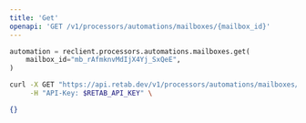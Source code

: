 ```yaml
---
title: 'Get'
openapi: 'GET /v1/processors/automations/mailboxes/{mailbox_id}'
---
```


<RequestExample>

```python python
automation = reclient.processors.automations.mailboxes.get(
    mailbox_id="mb_rAfmknvMdIjX4Yj_SxQeE",
)
```

```bash curl
curl -X GET "https://api.retab.dev/v1/processors/automations/mailboxes/mb_rAfmknvMdIjX4Yj_SxQeE" \
     -H "API-Key: $RETAB_API_KEY" \
```

</RequestExample>

<ResponseExample>

```json
{}
```

</ResponseExample>